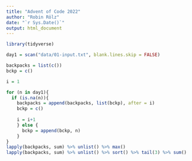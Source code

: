 ```yaml
---
title: "Advent of Code 2022"
author: "Robin Rölz"
date: "`r Sys.Date()`"
output: html_document
---
```


```r
library(tidyverse)
```

```r
day1 = scan("data/01-input.txt", blank.lines.skip = FALSE)

backpacks = list(c())
bckp = c()

i = 1

for (n in day1){
  if (is.na(n)){
    backpacks = append(backpacks, list(bckp), after = i)
    bckp = c()
    
    i = i+1
    } else {
      bckp = append(bckp, n)
    }
}
lapply(backpacks, sum) %>% unlist() %>% max()
lapply(backpacks, sum) %>% unlist() %>% sort() %>% tail(3) %>% sum()
```

